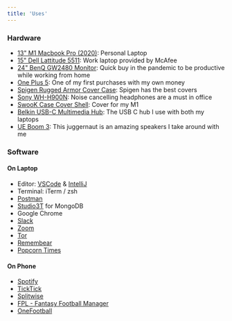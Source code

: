 ```yaml
---
title: 'Uses'
---
```


### Hardware

- [13" M1 Macbook Pro (2020)](https://www.apple.com/in/macbook-pro-13/): Personal Laptop
- [15" Dell Lattitude 5511](https://www.dell.com/en-us/work/shop/dell-laptops-and-notebooks/latitude-5511-laptop/spd/latitude-15-5511-laptop): Work laptop provided by McAfee
- [24" BenQ GW2480 Monitor](https://www.amazon.in/BenQ-23-8-inch-Monitor-Built/dp/B073NTCT4Q/): Quick buy in the pandemic to be productive while working from home
- [One Plus 5](https://www.oneplus.in/5): One of my first purchases with my own money
- [Spigen Rugged Armor Cover Case](https://www.amazon.in/Spigen-Rugged-Armor-Cover-OnePlus/dp/B06XG19W3G/): Spigen has the best covers
- [Sony WH-H900N](https://www.amazon.in/Sony-WH-H900N-Wireless-Cancellation-Headphones/dp/B075X9M9R4): Noise cancelling headphones are a must in office
- [SwooK Case Cover Shell](https://www.amazon.in/SwooK-Cover-Shell-MacBook-Release/dp/B08HMR9H8M/): Cover for my M1
- [Belkin USB-C Multimedia Hub](https://www.amazon.in/Belkin-Multimedia-Tethered-Windows-Laptops/dp/B07Q3HP6KQ): The USB C hub I use with both my laptops
- [UE Boom 3](https://www.amazon.in/Ultimate-Portable-Bluetooth-Wireless-Speaker/dp/B07DD7ZJ6X): This juggernaut is an amazing speakers I take around with me

### Software

#### On Laptop

- Editor: [VSCode](https://code.visualstudio.com/) & [IntelliJ](https://www.jetbrains.com/idea/)
- Terminal: iTerm / zsh
- [Postman](https://www.postman.com/)
- [Studio3T](https://studio3t.com/) for MongoDB
- Google Chrome
- [Slack](https://slack.com/intl/en-in/)
- [Zoom](https://zoom.us/)
- [Tor](https://www.torproject.org/)
- [Remembear](https://www.remembear.com/)
- [Popcorn Times](https://popcorn-time.tw/)

#### On Phone

- [Spotify](https://www.spotify.com/in-en/)
- [TickTick](https://ticktick.com/)
- [Splitwise](https://play.google.com/store/apps/details?id=com.Splitwise.SplitwiseMobile&hl=en_IN)
- [FPL - Fantasy Football Manager](https://play.google.com/store/apps/details?id=com.homemade.ffm2&hl=en_IN&gl=US)
- [OneFootball](https://play.google.com/store/apps/details?id=de.motain.iliga&hl=en_IN&gl=US)
